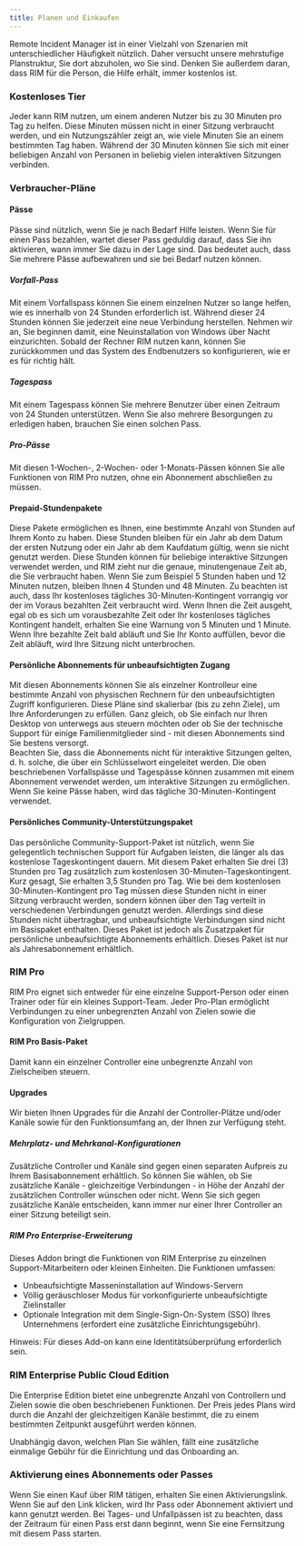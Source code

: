 ```yaml
---
title: Planen und Einkaufen
---
```



Remote Incident Manager ist in einer Vielzahl von Szenarien mit unterschiedlicher Häufigkeit nützlich. Daher versucht unsere mehrstufige Planstruktur, Sie dort abzuholen, wo Sie sind. Denken Sie außerdem daran, dass RIM für die Person, die Hilfe erhält, immer kostenlos ist.

### Kostenloses Tier

Jeder kann RIM nutzen, um einem anderen Nutzer bis zu 30 Minuten pro Tag zu helfen. Diese Minuten müssen nicht in einer Sitzung verbraucht werden, und ein Nutzungszähler zeigt an, wie viele Minuten Sie an einem bestimmten Tag haben. Während der 30 Minuten können Sie sich mit einer beliebigen Anzahl von Personen in beliebig vielen interaktiven Sitzungen verbinden.

### Verbraucher-Pläne

#### Pässe

Pässe sind nützlich, wenn Sie je nach Bedarf Hilfe leisten. Wenn Sie für einen Pass bezahlen, wartet dieser Pass geduldig darauf, dass Sie ihn aktivieren, wann immer Sie dazu in der Lage sind. Das bedeutet auch, dass Sie mehrere Pässe aufbewahren und sie bei Bedarf nutzen können.

##### Vorfall-Pass

Mit einem Vorfallspass können Sie einem einzelnen Nutzer so lange helfen, wie es innerhalb von 24 Stunden erforderlich ist. Während dieser 24 Stunden können Sie jederzeit eine neue Verbindung herstellen. Nehmen wir an, Sie beginnen damit, eine Neuinstallation von Windows über Nacht einzurichten. Sobald der Rechner RIM nutzen kann, können Sie zurückkommen und das System des Endbenutzers so konfigurieren, wie er es für richtig hält.

##### Tagespass

Mit einem Tagespass können Sie mehrere Benutzer über einen Zeitraum von 24 Stunden unterstützen. Wenn Sie also mehrere Besorgungen zu erledigen haben, brauchen Sie einen solchen Pass.

##### Pro-Pässe

Mit diesen 1-Wochen-, 2-Wochen- oder 1-Monats-Pässen können Sie alle Funktionen von RIM Pro nutzen, ohne ein Abonnement abschließen zu müssen.

#### Prepaid-Stundenpakete

Diese Pakete ermöglichen es Ihnen, eine bestimmte Anzahl von Stunden auf Ihrem Konto zu haben. Diese Stunden bleiben für ein Jahr ab dem Datum der ersten Nutzung oder ein Jahr ab dem Kaufdatum gültig, wenn sie nicht genutzt werden.
Diese Stunden können für beliebige interaktive Sitzungen verwendet werden, und RIM zieht nur die genaue, minutengenaue Zeit ab, die Sie verbraucht haben. Wenn Sie zum Beispiel 5 Stunden haben und 12 Minuten nutzen, bleiben Ihnen 4 Stunden und 48 Minuten. Zu beachten ist auch, dass Ihr kostenloses tägliches 30-Minuten-Kontingent vorrangig vor der im Voraus bezahlten Zeit verbraucht wird. Wenn Ihnen die Zeit ausgeht, egal ob es sich um vorausbezahlte Zeit oder Ihr kostenloses tägliches Kontingent handelt, erhalten Sie eine Warnung von 5 Minuten und 1 Minute. Wenn Ihre bezahlte Zeit bald abläuft und Sie Ihr Konto auffüllen, bevor die Zeit abläuft, wird Ihre Sitzung nicht unterbrochen.

#### Persönliche Abonnements für unbeaufsichtigten Zugang

Mit diesen Abonnements können Sie als einzelner Kontrolleur eine bestimmte Anzahl von physischen Rechnern für den unbeaufsichtigten Zugriff konfigurieren. Diese Pläne sind skalierbar (bis zu zehn Ziele), um Ihre Anforderungen zu erfüllen. Ganz gleich, ob Sie einfach nur Ihren Desktop von unterwegs aus steuern möchten oder ob Sie der technische Support für einige Familienmitglieder sind - mit diesen Abonnements sind Sie bestens versorgt.  
Beachten Sie, dass die Abonnements nicht für interaktive Sitzungen gelten, d. h. solche, die über ein Schlüsselwort eingeleitet werden. Die oben beschriebenen Vorfallspässe und Tagespässe können zusammen mit einem Abonnement verwendet werden, um interaktive Sitzungen zu ermöglichen. Wenn Sie keine Pässe haben, wird das tägliche 30-Minuten-Kontingent verwendet.

#### Persönliches Community-Unterstützungspaket

Das persönliche Community-Support-Paket ist nützlich, wenn Sie gelegentlich technischen Support für Aufgaben leisten, die länger als das kostenlose Tageskontingent dauern. Mit diesem Paket erhalten Sie drei (3) Stunden pro Tag zusätzlich zum kostenlosen 30-Minuten-Tageskontingent. Kurz gesagt, Sie erhalten 3,5 Stunden pro Tag. Wie bei dem kostenlosen 30-Minuten-Kontingent pro Tag müssen diese Stunden nicht in einer Sitzung verbraucht werden, sondern können über den Tag verteilt in verschiedenen Verbindungen genutzt werden. Allerdings sind diese Stunden nicht übertragbar, und unbeaufsichtigte Verbindungen sind nicht im Basispaket enthalten. Dieses Paket ist jedoch als Zusatzpaket für persönliche unbeaufsichtigte Abonnements erhältlich. Dieses Paket ist nur als Jahresabonnement erhältlich.

### RIM Pro

RIM Pro eignet sich entweder für eine einzelne Support-Person oder einen Trainer oder für ein kleines Support-Team. Jeder Pro-Plan ermöglicht Verbindungen zu einer unbegrenzten Anzahl von Zielen sowie die Konfiguration von Zielgruppen.

#### RIM Pro Basis-Paket

Damit kann ein einzelner Controller eine unbegrenzte Anzahl von Zielscheiben steuern.

#### Upgrades

Wir bieten Ihnen Upgrades für die Anzahl der Controller-Plätze und/oder Kanäle sowie für den Funktionsumfang an, der Ihnen zur Verfügung steht.

##### Mehrplatz- und Mehrkanal-Konfigurationen

Zusätzliche Controller und Kanäle sind gegen einen separaten Aufpreis zu Ihrem Basisabonnement erhältlich. So können Sie wählen, ob Sie zusätzliche Kanäle - gleichzeitige Verbindungen - in Höhe der Anzahl der zusätzlichen Controller wünschen oder nicht. Wenn Sie sich gegen zusätzliche Kanäle entscheiden, kann immer nur einer Ihrer Controller an einer Sitzung beteiligt sein. 

##### RIM Pro Enterprise-Erweiterung

Dieses Addon bringt die Funktionen von RIM Enterprise zu einzelnen Support-Mitarbeitern oder kleinen Einheiten. Die Funktionen umfassen:
* Unbeaufsichtigte Masseninstallation auf Windows-Servern
* Völlig geräuschloser Modus für vorkonfigurierte unbeaufsichtigte Zielinstaller
* Optionale Integration mit dem Single-Sign-On-System (SSO) Ihres Unternehmens (erfordert eine zusätzliche Einrichtungsgebühr).

Hinweis: Für dieses Add-on kann eine Identitätsüberprüfung erforderlich sein.

### RIM Enterprise Public Cloud Edition

Die Enterprise Edition bietet eine unbegrenzte Anzahl von Controllern und Zielen sowie die oben beschriebenen Funktionen. Der Preis jedes Plans wird durch die Anzahl der gleichzeitigen Kanäle bestimmt, die zu einem bestimmten Zeitpunkt ausgeführt werden können.

Unabhängig davon, welchen Plan Sie wählen, fällt eine zusätzliche einmalige Gebühr für die Einrichtung und das Onboarding an.  

### Aktivierung eines Abonnements oder Passes

Wenn Sie einen Kauf über RIM tätigen, erhalten Sie einen Aktivierungslink. Wenn Sie auf den Link klicken, wird Ihr Pass oder Abonnement aktiviert und kann genutzt werden. Bei Tages- und Unfallpässen ist zu beachten, dass der Zeitraum für einen Pass erst dann beginnt, wenn Sie eine Fernsitzung mit diesem Pass starten.
